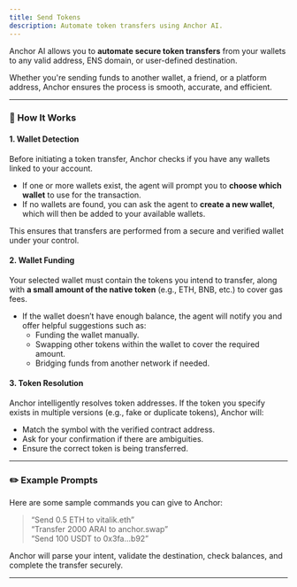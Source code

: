 ```yaml
---
title: Send Tokens
description: Automate token transfers using Anchor AI.
---
```


Anchor AI allows you to **automate secure token transfers**
from your wallets to any valid address, ENS domain, or
user-defined destination.

Whether you're sending funds to another wallet, a friend, or
a platform address, Anchor ensures the process is smooth,
accurate, and efficient.

---

### 🚀 How It Works

#### 1. **Wallet Detection**

Before initiating a token transfer, Anchor checks if you
have any wallets linked to your account.

- If one or more wallets exist, the agent will prompt you to
  **choose which wallet** to use for the transaction.
- If no wallets are found, you can ask the agent to **create
  a new wallet**, which will then be added to your available
  wallets.

This ensures that transfers are performed from a secure and
verified wallet under your control.

#### 2. **Wallet Funding**

Your selected wallet must contain the tokens you intend to
transfer, along with **a small amount of the native token**
(e.g., ETH, BNB, etc.) to cover gas fees.

- If the wallet doesn’t have enough balance, the agent will
  notify you and offer helpful suggestions such as:
  - Funding the wallet manually.
  - Swapping other tokens within the wallet to cover the
    required amount.
  - Bridging funds from another network if needed.

#### 3. **Token Resolution**

Anchor intelligently resolves token addresses. If the token
you specify exists in multiple versions (e.g., fake or
duplicate tokens), Anchor will:

- Match the symbol with the verified contract address.
- Ask for your confirmation if there are ambiguities.
- Ensure the correct token is being transferred.

---

### ✏️ Example Prompts

Here are some sample commands you can give to Anchor:

> “Send 0.5 ETH to vitalik.eth”  
> “Transfer 2000 ARAI to anchor.swap”  
> “Send 100 USDT to 0x3fa...b92”

Anchor will parse your intent, validate the destination,
check balances, and complete the transfer securely.

---
